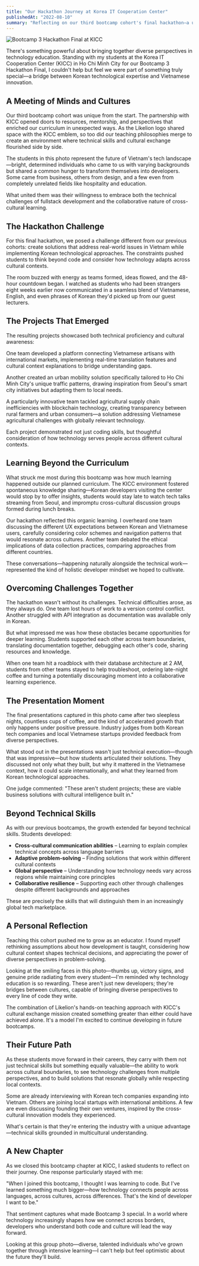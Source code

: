 ```yaml
---
title: "Our Hackathon Journey at Korea IT Cooperation Center"
publishedAt: "2022-08-10"
summary: "Reflecting on our third bootcamp cohort's final hackathon—a unique blend of Korean tech expertise and Vietnamese innovation that pushed boundaries and forged lasting connections."
---
```


![Bootcamp 3 Hackathon Final at KICC](/photos/bootcamp-03.jpg)

There's something powerful about bringing together diverse perspectives in technology education. Standing with my students at the Korea IT Cooperation Center (KICC) in Ho Chi Minh City for our Bootcamp 3 Hackathon Final, I couldn't help but feel we were part of something truly special—a bridge between Korean technological expertise and Vietnamese innovation.

## A Meeting of Minds and Cultures

Our third bootcamp cohort was unique from the start. The partnership with KICC opened doors to resources, mentorship, and perspectives that enriched our curriculum in unexpected ways. As the Likelion logo shared space with the KICC emblem, so too did our teaching philosophies merge to create an environment where technical skills and cultural exchange flourished side by side.

The students in this photo represent the future of Vietnam's tech landscape—bright, determined individuals who came to us with varying backgrounds but shared a common hunger to transform themselves into developers. Some came from business, others from design, and a few even from completely unrelated fields like hospitality and education.

What united them was their willingness to embrace both the technical challenges of fullstack development and the collaborative nature of cross-cultural learning.

## The Hackathon Challenge

For this final hackathon, we posed a challenge different from our previous cohorts: create solutions that address real-world issues in Vietnam while implementing Korean technological approaches. The constraints pushed students to think beyond code and consider how technology adapts across cultural contexts.

The room buzzed with energy as teams formed, ideas flowed, and the 48-hour countdown began. I watched as students who had been strangers eight weeks earlier now communicated in a seamless blend of Vietnamese, English, and even phrases of Korean they'd picked up from our guest lecturers.

## The Projects That Emerged

The resulting projects showcased both technical proficiency and cultural awareness:

One team developed a platform connecting Vietnamese artisans with international markets, implementing real-time translation features and cultural context explanations to bridge understanding gaps.

Another created an urban mobility solution specifically tailored to Ho Chi Minh City's unique traffic patterns, drawing inspiration from Seoul's smart city initiatives but adapting them to local needs.

A particularly innovative team tackled agricultural supply chain inefficiencies with blockchain technology, creating transparency between rural farmers and urban consumers—a solution addressing Vietnamese agricultural challenges with globally relevant technology.

Each project demonstrated not just coding skills, but thoughtful consideration of how technology serves people across different cultural contexts.

## Learning Beyond the Curriculum

What struck me most during this bootcamp was how much learning happened outside our planned curriculum. The KICC environment fostered spontaneous knowledge sharing—Korean developers visiting the center would stop by to offer insights, students would stay late to watch tech talks streaming from Seoul, and impromptu cross-cultural discussion groups formed during lunch breaks.

Our hackathon reflected this organic learning. I overheard one team discussing the different UX expectations between Korean and Vietnamese users, carefully considering color schemes and navigation patterns that would resonate across cultures. Another team debated the ethical implications of data collection practices, comparing approaches from different countries.

These conversations—happening naturally alongside the technical work—represented the kind of holistic developer mindset we hoped to cultivate.

## Overcoming Challenges Together

The hackathon wasn't without its challenges. Technical difficulties arose, as they always do. One team lost hours of work to a version control conflict. Another struggled with API integration as documentation was available only in Korean.

But what impressed me was how these obstacles became opportunities for deeper learning. Students supported each other across team boundaries, translating documentation together, debugging each other's code, sharing resources and knowledge.

When one team hit a roadblock with their database architecture at 2 AM, students from other teams stayed to help troubleshoot, ordering late-night coffee and turning a potentially discouraging moment into a collaborative learning experience.

## The Presentation Moment

The final presentations captured in this photo came after two sleepless nights, countless cups of coffee, and the kind of accelerated growth that only happens under positive pressure. Industry judges from both Korean tech companies and local Vietnamese startups provided feedback from diverse perspectives.

What stood out in the presentations wasn't just technical execution—though that was impressive—but how students articulated their solutions. They discussed not only what they built, but why it mattered in the Vietnamese context, how it could scale internationally, and what they learned from Korean technological approaches.

One judge commented: "These aren't student projects; these are viable business solutions with cultural intelligence built in."

## Beyond Technical Skills

As with our previous bootcamps, the growth extended far beyond technical skills. Students developed:

- **Cross-cultural communication abilities** – Learning to explain complex technical concepts across language barriers
- **Adaptive problem-solving** – Finding solutions that work within different cultural contexts
- **Global perspective** – Understanding how technology needs vary across regions while maintaining core principles
- **Collaborative resilience** – Supporting each other through challenges despite different backgrounds and approaches

These are precisely the skills that will distinguish them in an increasingly global tech marketplace.

## A Personal Reflection

Teaching this cohort pushed me to grow as an educator. I found myself rethinking assumptions about how development is taught, considering how cultural context shapes technical decisions, and appreciating the power of diverse perspectives in problem-solving.

Looking at the smiling faces in this photo—thumbs up, victory signs, and genuine pride radiating from every student—I'm reminded why technology education is so rewarding. These aren't just new developers; they're bridges between cultures, capable of bringing diverse perspectives to every line of code they write.

The combination of Likelion's hands-on teaching approach with KICC's cultural exchange mission created something greater than either could have achieved alone. It's a model I'm excited to continue developing in future bootcamps.

## Their Future Path

As these students move forward in their careers, they carry with them not just technical skills but something equally valuable—the ability to work across cultural boundaries, to see technology challenges from multiple perspectives, and to build solutions that resonate globally while respecting local contexts.

Some are already interviewing with Korean tech companies expanding into Vietnam. Others are joining local startups with international ambitions. A few are even discussing founding their own ventures, inspired by the cross-cultural innovation models they experienced.

What's certain is that they're entering the industry with a unique advantage—technical skills grounded in multicultural understanding.

## A New Chapter

As we closed this bootcamp chapter at KICC, I asked students to reflect on their journey. One response particularly stayed with me:

"When I joined this bootcamp, I thought I was learning to code. But I've learned something much bigger—how technology connects people across languages, across cultures, across differences. That's the kind of developer I want to be."

That sentiment captures what made Bootcamp 3 special. In a world where technology increasingly shapes how we connect across borders, developers who understand both code and culture will lead the way forward.

Looking at this group photo—diverse, talented individuals who've grown together through intensive learning—I can't help but feel optimistic about the future they'll build.

